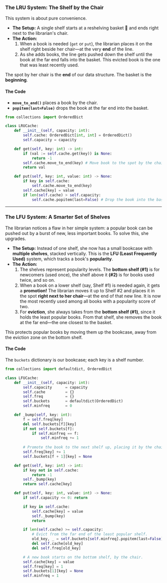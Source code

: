 

### The LRU System: The Shelf by the Chair

This system is about pure convenience.

  * **The Setup:** A single shelf starts at a reshelving basket 🧺 and ends right next to the librarian's chair.
  * **The Action:**
    1.  When a book is needed (`get` or `put`), the librarian places it on the shelf right beside her chair—at the very **end** of the line.
    2.  As she adds books, the line gets pushed down the shelf until the book at the far end falls into the basket. This evicted book is the one that was least recently used.

The spot by her chair is the **end** of our data structure. The basket is the **beginning**.

#### The Code

  * **`move_to_end()`** places a book by the chair.
  * **`popitem(last=False)`** drops the book at the far end into the basket.


```python
from collections import OrderedDict

class LRUCache:
    def __init__(self, capacity: int):
        self.cache: OrderedDict[int, int] = OrderedDict()
        self.capacity = capacity

    def get(self, key: int) -> int:
        if (val := self.cache.get(key)) is None:
            return -1
        self.cache.move_to_end(key) # Move book to the spot by the chair
        return val

    def put(self, key: int, value: int) -> None:
        if key in self.cache:
            self.cache.move_to_end(key)
        self.cache[key] = value
        if len(self.cache) > self.capacity:
            self.cache.popitem(last=False) # Drop the book into the basket
```

-----

### The LFU System: A Smarter Set of Shelves

The librarian notices a flaw in her simple system: a popular book can be pushed out by a burst of new, less important books. To solve this, she upgrades.

  * **The Setup:** Instead of one shelf, she now has a small bookcase with **multiple shelves**, stacked vertically. This is the **LFU (Least Frequently Used)** system, which tracks a book's **popularity**.
  * **The Action:**
    1.  The shelves represent popularity levels. The **bottom shelf (\#1)** is for newcomers (used once), the shelf above it **(\#2)** is for books used twice, and so on.
    2.  When a book on a lower shelf (say, Shelf \#1) is needed again, it gets a **promotion\!** The librarian moves it up to Shelf \#2 and places it in the spot **right next to her chair**—at the end of that new line. It is now the most recently used among all books with a popularity score of two.
    3.  For **eviction**, she always takes from the **bottom shelf (\#1)**, since it holds the least popular books. From that shelf, she removes the book at the far end—the one closest to the basket.

This protects popular books by moving them up the bookcase, away from the eviction zone on the bottom shelf.

#### The Code

The `buckets` dictionary is our bookcase; each key is a shelf number.

```python
from collections import defaultdict, OrderedDict

class LFUCache:
    def __init__(self, capacity: int):
        self.capacity      = capacity
        self.cache         = {}
        self.freq          = {}
        self.buckets       = defaultdict(OrderedDict)
        self.minfreq       = 0

    def _bump(self, key: int):
        f = self.freq[key]
        del self.buckets[f][key]
        if not self.buckets[f]:
            if self.minfreq == f:
                self.minfreq += 1
        
        # Promote the book to the next shelf up, placing it by the chair.
        self.freq[key] += 1
        self.buckets[f + 1][key] = None

    def get(self, key: int) -> int:
        if key not in self.cache:
            return -1
        self._bump(key)
        return self.cache[key]

    def put(self, key: int, value: int) -> None:
        if self.capacity <= 0: return

        if key in self.cache:
            self.cache[key] = value
            self._bump(key)
            return

        if len(self.cache) >= self.capacity:
            # Evict from the far end of the least popular shelf.
            old_key, _ = self.buckets[self.minfreq].popitem(last=False)
            del self.cache[old_key]
            del self.freq[old_key]

        # A new book starts on the bottom shelf, by the chair.
        self.cache[key] = value
        self.freq[key] = 1
        self.buckets[1][key] = None
        self.minfreq = 1
```